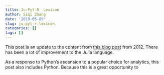```yaml
---
title: Ju-Pyt-R  Lexicon
author: Siqi Zhang
date: '2019-05-09'
slug: ju-pyt-r-lexicon
categories: []
tags: []
---
```



This post is an update to the content from [this blog post](http://www.johnmyleswhite.com/notebook/2012/04/09/comparing-julia-and-rs-vocabularies/) from 2012. There has been a lot of improvement to the Julia language. 


As a response to Python's ascension to a popular choice for analytics, this post also includes Python.
 Because this is a great opportunity to 

